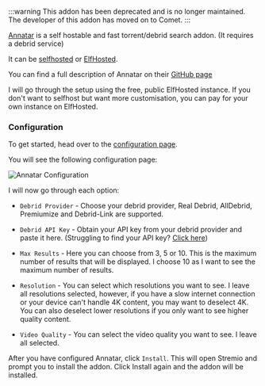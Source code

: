 
<AddonTemplate id="annatar" manifest="https://annatar.elfhosted.com/manifest.json" configurable={true} configurationRequired={true} source="https://github.com/g0ldyy/annatar"/> 

:::warning
This addon has been deprecated and is no longer maintained. The developer of this addon has moved on to Comet. 
:::

[Annatar](https://github.com/g0ldyy/annatar) is a self hostable and fast torrent/debrid search addon. (It requires a debrid service)

It can be [selfhosted](https://github.com/g0ldyy/annatar?tab=readme-ov-file#running-locally) or [ElfHosted](https://elfhosted.com/app/annatar/).

You can find a full description of Annatar on their [GitHub page](https://github.com/g0ldyy/annatar)

I will go through the setup using the free, public ElfHosted instance. If you don't want to selfhost but want more customisation, you can pay for your own instance on ElfHosted.

<h3>Configuration</h3>

To get started, head over to the [configuration page](https://annatar.elfhosted.com/configure).

You will see the following configuration page:

![Annatar Configuration](../img/annatar_configuration.png)

I will now go through each option:

- `Debrid Provider` - Choose your debrid provider, Real Debrid, AllDebrid, Premiumize and Debrid-Link are supported.

- `Debrid API Key` - Obtain your API key from your debrid provider and paste it here. (Struggling to find your API key? [Click here](faq#where-can-i-find-my-debrid-api-key))

- `Max Results` - Here you can choose from 3, 5 or 10. This is the maximum number of results that will be displayed. I choose 10 as I want to see the maximum number of results.

- `Resolution` - You can select which resolutions you want to see. I leave all resolutions selected, however, if you have a slow internet connection or your device can't handle 4K content, you may want to deselect 4K. You can also deselect lower resolutions if you only want to see higher quality content.

- `Video Quality` - You can select the video quality you want to see. I leave all selected.

After you have configured Annatar, click `Install`. This will open Stremio and prompt you to install the addon. Click Install again and the addon will be installed.